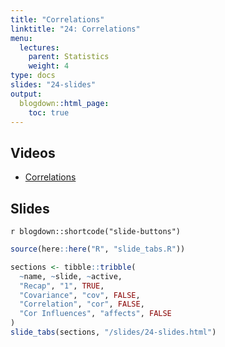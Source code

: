 ```yaml
---
title: "Correlations"
linktitle: "24: Correlations"
menu:
  lectures:
    parent: Statistics
    weight: 4
type: docs
slides: "24-slides"
output:
  blogdown::html_page:
    toc: true
---
```


## Videos

- [Correlations](https://youtu.be/LpCkX4h8sfs)

## Slides

`r blogdown::shortcode("slide-buttons")`

```r

source(here::here("R", "slide_tabs.R"))

sections <- tibble::tribble(
  ~name, ~slide, ~active,
  "Recap", "1", TRUE,
  "Covariance", "cov", FALSE,
  "Correlation", "cor", FALSE,
  "Cor Influences", "affects", FALSE
)
slide_tabs(sections, "/slides/24-slides.html")
```